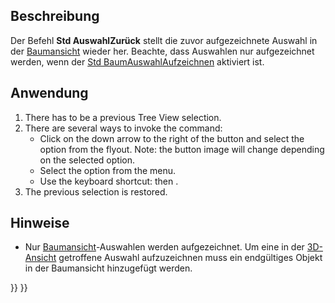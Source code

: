 <languages/>

{{Docnav
|[[Std_TreeSelection|TreeSelection]]
|[[Std_SelForward|SelForward]]
|[[Std_View_Menu|Std View Menu]]
|IconL=Std_TreeSelection.svg
|IconR=Std_SelForward.svg
|IconC=Freecad.svg
}}

{{GuiCommand
|Name=Std SelBack
|MenuLocation=View → Tree View Actions → Selection Back
|Workbenches=All
|Shortcut={{KEY|S}} {{KEY|B}}
|Version=0.19
|SeeAlso=[[Std_SelForward|Std SelForward]]
}}

<span id="Description"></span>
==Beschreibung==

Der Befehl '''Std AuswahlZurück''' stellt die zuvor aufgezeichnete Auswahl in der [[Tree_View/de|Baumansicht]] wieder her. Beachte, dass Auswahlen nur aufgezeichnet werden, wenn der [[Std_TreeRecordSelection/de|Std BaumAuswahlAufzeichnen]] aktiviert ist.

<span id="Usage"></span>
==Anwendung==

# There has to be a previous Tree View selection.
# There are several ways to invoke the command:
#* Click on the down arrow to the right of the {{Button|[[Image:Std_TreeSyncView.svg|16px]]}} button and select the {{MenuCommand|[[Image:Std_SelBack.svg|16px]] Selection Back}} option from the flyout. Note: the button image will change depending on the selected option.
#* Select the {{MenuCommand|View → Tree View Actions → [[Image:Std_SelBack.svg|16px]] Selection Back}} option from the menu.
#* Use the keyboard shortcut: {{KEY|S}} then {{KEY|B}}.
# The previous selection is restored.

<span id="Notes"></span>
==Hinweise==

* Nur [[Tree_View/de|Baumansicht]]-Auswahlen werden aufgezeichnet. Um eine in der [[3D_View/de|3D-Ansicht]] getroffene Auswahl aufzuzeichnen muss ein endgültiges Objekt in der Baumansicht hinzugefügt werden.


{{Docnav
|[[Std_TreeSelection|TreeSelection]]
|[[Std_SelForward|SelForward]]
|[[Std_View_Menu|Std View Menu]]
|IconL=Std_TreeSelection.svg
|IconR=Std_SelForward.svg
|IconC=Freecad.svg
}}

{{Std_Base_navi{{#translation:}}}}
{{Userdocnavi{{#translation:}}}}